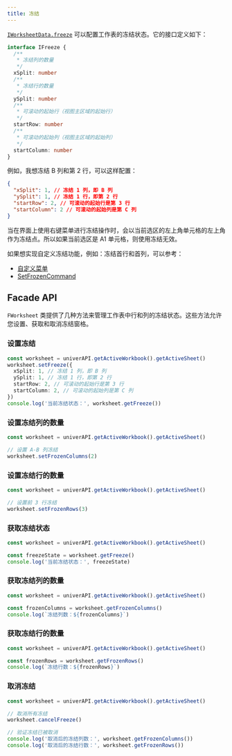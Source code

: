 ```yaml
---
title: 冻结
---
```


[`IWorksheetData.freeze`](/guides/sheets/getting-started/workbook-data#iworksheetdata) 可以配置工作表的冻结状态。它的接口定义如下：

```typescript
interface IFreeze {
  /**
   * 冻结列的数量
   */
  xSplit: number
  /**
   * 冻结行的数量
   */
  ySplit: number
  /**
   * 可滚动的起始行（视图主区域的起始行）
   */
  startRow: number
  /**
   * 可滚动的起始列（视图主区域的起始列）
   */
  startColumn: number
}
```

例如，我想冻结 B 列和第 2 行，可以这样配置：

```json
{
  "xSplit": 1, // 冻结 1 列，即 B 列
  "ySplit": 1, // 冻结 1 行，即第 2 行
  "startRow": 2, // 可滚动的起始行是第 3 行
  "startColumn": 2 // 可滚动的起始列是第 C 列
}
```

<Callout>
  当在界面上使用右键菜单进行冻结操作时，会以当前选区的左上角单元格的左上角作为冻结点。所以如果当前选区是 A1 单元格，则使用冻结无效。
</Callout>

如果想实现自定义冻结功能，例如：冻结首行和首列，可以参考：

- [自定义菜单](/zh-CN/guides/recipes/practices/custom-plugin)
- [SetFrozenCommand](https://github.com/dream-num/univer/blob/dev/packages/sheets/src/commands/commands/set-frozen.command.ts#L32)

## Facade API

`FWorksheet` 类提供了几种方法来管理工作表中行和列的冻结状态。这些方法允许您设置、获取和取消冻结窗格。

### 设置冻结

```typescript
const worksheet = univerAPI.getActiveWorkbook().getActiveSheet()
worksheet.setFreeze({
  xSplit: 1, // 冻结 1 列，即 B 列
  ySplit: 1, // 冻结 1 行，即第 2 行
  startRow: 2, // 可滚动的起始行是第 3 行
  startColumn: 2, // 可滚动的起始列是第 C 列
})
console.log('当前冻结状态：', worksheet.getFreeze())
```

### 设置冻结列的数量

```typescript
const worksheet = univerAPI.getActiveWorkbook().getActiveSheet()

// 设置 A-B 列冻结
worksheet.setFrozenColumns(2)
```

### 设置冻结行的数量

```typescript
const worksheet = univerAPI.getActiveWorkbook().getActiveSheet()

// 设置前 3 行冻结
worksheet.setFrozenRows(3)
```

### 获取冻结状态

```typescript
const worksheet = univerAPI.getActiveWorkbook().getActiveSheet()

const freezeState = worksheet.getFreeze()
console.log('当前冻结状态：', freezeState)
```

### 获取冻结列的数量

```typescript
const worksheet = univerAPI.getActiveWorkbook().getActiveSheet()

const frozenColumns = worksheet.getFrozenColumns()
console.log(`冻结列数：${frozenColumns}`)
```

### 获取冻结行的数量

```typescript
const worksheet = univerAPI.getActiveWorkbook().getActiveSheet()

const frozenRows = worksheet.getFrozenRows()
console.log(`冻结行数：${frozenRows}`)
```

### 取消冻结

```typescript
const worksheet = univerAPI.getActiveWorkbook().getActiveSheet()

// 取消所有冻结
worksheet.cancelFreeze()

// 验证冻结已被取消
console.log('取消后的冻结列数：', worksheet.getFrozenColumns())
console.log('取消后的冻结行数：', worksheet.getFrozenRows())
```
